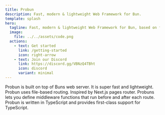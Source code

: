 ```yaml
---
title: Probun
description: Fast, modern & lightweight Web Framework for Bun.
template: splash
hero:
  tagline: Fast, modern & lightweight Web Framework for Bun, based on file system routing.
  image:
    file: ../../assets/code.png
  actions:
    - text: Get started
      link: /getting-started
      icon: right-arrow
    - text: Join our Discord
      link: https://discord.gg/VBNzQ4TBht
      icon: discord
      variant: minimal
---
```



<CardGrid stagger>
  <Card title='Super Fast' icon='rocket'>
    Probun is built on top of Buns web server. It is super fast and lightweight.
  </Card>
  <Card title='File Based Routing' icon='document'>
    Probun uses file-based routing. Inspired by Next.js pages router.
  </Card>
  <Card title='Middleware' icon='seti:json'>
    Probuns lets you define middleware functions that run before and after each route.
  </Card>
  <Card title='TypeScript' icon='seti:typescript'>
    Probun is written in TypeScript and provides first-class support for TypeScript.
  </Card>
</CardGrid>

